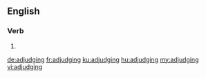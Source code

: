 ==English==

===Verb===
{{head|en|present participle}}

# {{present participle of|adjudge|lang=en}}

[[de:adjudging]]
[[fr:adjudging]]
[[ku:adjudging]]
[[hu:adjudging]]
[[my:adjudging]]
[[vi:adjudging]]